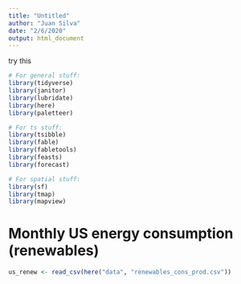 ```yaml
---
title: "Untitled"
author: "Juan Silva"
date: "2/6/2020"
output: html_document
---
```


try this

```r
# For general stuff:
library(tidyverse)
library(janitor)
library(lubridate)
library(here)
library(paletteer)

# For ts stuff: 
library(tsibble)
library(fable)
library(fabletools)
library(feasts)
library(forecast)

# For spatial stuff: 
library(sf)
library(tmap)
library(mapview)
```

# Monthly US energy consumption (renewables)

```r

us_renew <- read_csv(here("data", "renewables_cons_prod.csv"))





```

